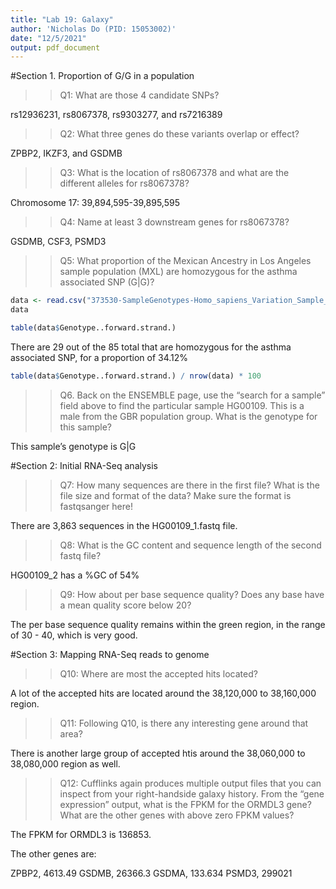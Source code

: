 ---
title: "Lab 19: Galaxy"
author: 'Nicholas Do (PID: 15053002)'
date: "12/5/2021"
output: pdf_document
---



#Section 1. Proportion of G/G in a population

>> Q1: What are those 4 candidate SNPs?

rs12936231, rs8067378, rs9303277, and rs7216389

>> Q2: What three genes do these variants overlap or effect?

ZPBP2, IKZF3, and GSDMB


>> Q3: What is the location of rs8067378 and what are the different alleles for rs8067378?

Chromosome 17: 39,894,595-39,895,595

>> Q4: Name at least 3 downstream genes for rs8067378?

GSDMB, CSF3, PSMD3


>> Q5: What proportion of the Mexican Ancestry in Los Angeles sample population (MXL) are
homozygous for the asthma associated SNP (G|G)?



```{r}
data <- read.csv("373530-SampleGenotypes-Homo_sapiens_Variation_Sample_rs8067378 (2).csv")
data
```

```{r}
table(data$Genotype..forward.strand.)
```

There are 29 out of the 85 total that are homozygous for the asthma associated SNP, for a proportion of 34.12% 


```{r}
table(data$Genotype..forward.strand.) / nrow(data) * 100
```




>> Q6. Back on the ENSEMBLE page, use the “search for a sample” field above to find the
particular sample HG00109. This is a male from the GBR population group. What is the
genotype for this sample?



This sample's genotype is G|G




#Section 2: Initial RNA-Seq analysis


>> Q7: How many sequences are there in the first file? What is
the file size and format of the data? Make sure the format is
fastqsanger here!


There are 3,863 sequences in the HG00109_1.fastq file.


>> Q8: What is the GC content and sequence length of the second fastq file?

HG00109_2 has a %GC of 54%

>> Q9: How about per base sequence quality? Does any base have a mean quality score below
20?

The per base sequence quality remains within the green region, in the range of 30 - 40, which
is very good. 



#Section 3: Mapping RNA-Seq reads to genome



>> Q10: Where are most the accepted hits located?


A lot of the accepted hits are located around the 38,120,000 to 38,160,000 region.


>> Q11: Following Q10, is there any interesting gene around that area?

There is another large group of accepted htis around the 38,060,000 to 38,080,000 region as well. 


>> Q12: Cufflinks again produces multiple output files that you can inspect from your right-handside galaxy history. From the “gene expression” output, what is the FPKM for the ORMDL3
gene? What are the other genes with above zero FPKM values?


The FPKM for ORMDL3 is 136853. 

The other genes are:

ZPBP2, 4613.49
GSDMB, 26366.3
GSDMA, 133.634
PSMD3, 299021




















